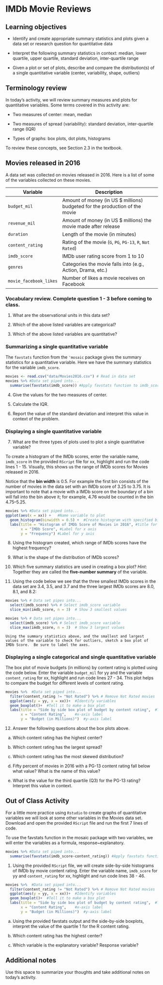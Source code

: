 # IMDb Movie Reviews

## Learning objectives

* Identify and create appropriate summary statistics and plots
  given a data set or research question for quantitative data

* Interpret the following summary statistics in context:
  median, lower quartile, upper quartile,
  standard deviation, inter-quartile range

* Given a plot or set of plots, describe and compare the distribution(s)
  of a single quantitative variable
  (center, variability, shape, outliers)

## Terminology review

In today's activity, we will review summary measures and plots for quantitative variables.  Some terms covered in this activity are:

* Two measures of center: mean, median

* Two measures of spread (variability): standard deviation, inter-quartile range (IQR)

* Types of graphs: box plots, dot plots, histograms

To review these concepts, see Section 2.3 in the textbook.

## Movies released in 2016

A data set was collected on movies released in 2016.  Here is a list of some of the variables collected on these movies.

| **Variable** 	| **Description** |
|----	|-------------	|
| `budget_mil` | Amount of money (in US $ millions) budgeted for the production of the movie |
| `revenue_mil` | Amount of money (in US $ millions) the movie made after release|
| `duration` | Length of the movie (in minutes)|
| `content_rating` | Rating of the movie (`G`, `PG`, `PG-13`, `R`, `Not Rated`)|
| `imdb_score` | IMDb user rating score from 1 to 10 |
| `genres` | Categories the movie falls into (e.g., Action, Drama, etc.) |
| `movie_facebook_likes` | Number of likes a movie receives on Facebook |

\newpage

### Vocabulary review. Complete question 1 - 3 before coming to class. {-}

1. What are the observational units in this data set?

\vspace{0.3in}

2. Which of the above listed variables are categorical?

\vspace{.5in}

3. Which of the above listed variables are quantitative?

\vspace{.5in}

### Summarizing a single quantitative variable {-}

The `favstats` function from the `'mosaic` package gives the summary statistics for a quantitative variable. Here we have the summary statistics for the variable `imdb_score`.

```r
movies <- read.csv("data/Movies2016.csv") # Read in data set
movies %>% #Data set piped into...
  summarise(favstats(imdb_score)) #Apply favstats function to imdb_score
```

4. Give the values for the two measures of center.

\vspace{0.5in}

5. Calculate the IQR.

\vspace{0.5in}

6. Report the value of the standard deviation and interpret this value in context of the problem.
\vspace{1in}

### Displaying a single quantitative variable {-}

7. What are the three types of plots used to plot a single quantitative variable?

\newpage

To create a histogram of the IMDb scores, enter the variable name, `imdb_score` in the provided `RScript` file for xx, highlight and run the code lines 1 - 15.  Visually, this shows us the range of IMDb scores for Movies released in 2016.

Notice that the **bin width** is 0.5.  For example the first bin consists of the number of movies in the data set with an IMDb score of 3.25 to 3.75.  It is important to note that a movie with a IMDb score on the boundary of a bin will fall into the bin above it; for example, 4.76 would be counted in the bin 4.75--5.25.  

```r
movies %>% #Data set piped into...
ggplot(aes(x = xx)) +   #Name variable to plot
  geom_histogram(binwidth = 0.5) +  #Create histogram with specified binwidth
  labs(title = "Histogram of IMDb Score of Movies in 2016", #title for plot
       x = "IMDb Score", #Label for x axis
       y = "Frequency") #Label for y axis
```


8. Using the histogram created, which range of IMDb scores have the highest frequency?

\vspace{0.4in}

9. What is the shape of the distribution of IMDb scores?

\vspace{0.4in}

10. Which five summary statistics are used in creating a box plot? *Hint*: Together they are called the **five-number summary** of the variable.

\vspace{0.4in}

11. Using the code below we see that the three smallest IMDb scores in the data set are 3.4, 3.5, and 3.7 and the three largest IMDb scores are 8.0, 8.1, and 8.2:  

```r
movies %>% # Data set pipes into...
  select(imdb_score) %>% # Select imdb_score variable
  slice_min(imdb_score, n = 3)  # Show 3 smallest values
```
\newpage  

```r
movies %>% # Data set pipes into...
  select(imdb_score) %>% # Select imdb_score variable
  slice_max(imdb_score, n = 3)  # Show 3 largest values
```

    Using the summary statistics above, and the smallest and largest values of the variable to check for outliers, sketch a box plot of IMDb Score.  Be sure to label the axes.

\vspace{1.5in}

### Displaying a single categorical and single quantitative variable {-}

The box plot of movie budgets (in millions) by content rating is plotted using the code below.  Enter the variable `budget_mil` for yy and the variable `content_rating` for xx, highlight and run code lines 27 - 34. This plot helps to compare the budget for different levels of content rating.

```r
movies %>%  #Data set piped into...
  filter(content_rating != "Not Rated") %>% # Remove Not Rated movies
  ggplot(aes(y = yy, x = xx))+  #Identify variables
  geom_boxplot()+  #Tell it to make a box plot
  labs(title = "Side by side box plot of budget by content rating",  #Title
       x = "Content Rating",    #x-axis label
       y = "Budget (in Millions)")  #y-axis label
```

12. Answer the following questions about the box plots above.

   a. Which content rating has the highest center?
\vspace{0.2in}

   b. Which content rating has the largest spread?
\vspace{0.2in}

   c. Which content rating has the most skewed distribution?
\vspace{0.2in}

   d. Fifty percent of movies in 2016 with a PG-13 content rating fall below what value?  What is the name of this value?
\vspace{0.4in}

   e.  What is the value for the third quartile (Q3) for the PG-13 rating?  Interpret this value in context.
\vspace{.8in}

## Out of Class Activity
For a little more practice using `Rstudio` to create graphs of quantitative variables we will look at some other variables in the Movies data set.  Download and open the provided `RScript` file and run the first 7 lines of code.

To use the favstats function in the mosaic package with two variables, we will enter the variables as a formula, response~explanatory.

```r
movies %>% #Data set piped into...
  summarise(favstats(imdb_score~content_rating)) #Apply favstats function to imdb_score
```

1.  Using the provided `RScript` file, we will create side-by-side histograms of IMDb by movie content rating. Enter the variable name, `imdb_score` for yy and `content_rating` for xx, highlight and run code lines 38 - 46.

```r
movies %>%  #Data set piped into...
  filter(content_rating != "Not Rated") %>% # Remove Not Rated movies
  ggplot(aes(y = yy, x = xx))+  #Identify variables
  geom_boxplot()+  #Tell it to make a box plot
  labs(title = "Side by side box plot of budget by content rating",  #Title
       x = "Content Rating",    #x-axis label
       y = "Budget (in Millions)")  #y-axis label
```

a.  Using the provided favstats output and the side-by-side boxplots, interpret the value of the quartile 1 for the R content rating.

\vspace{1in}

b. Which content rating has the highest center?

\vspace{0.2in}

c. Which variable is the explanatory variable? Response variable?

\vspace{0.5in}

## Additional notes

Use this space to summarize your thoughts and take additional notes on today's activity.